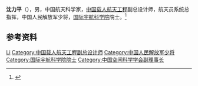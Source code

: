 '''沈力平'''（{{bd|？|}}），男，中国航天科学家，[[中国载人航天工程|中国载人航天工程]]副总设计师，航天员系统总指挥，中国人民解放军少将，[[国际宇航科学院|国际宇航科学院]]院士。<ref>{{Cite web|title=沈力平：为投身载人航天事业而自豪|url=http://www.cmse.gov.cn/art/2009/9/30/art_1358_22325.html|accessdate=2020-12-29|work=中国载人航天}}</ref>

== 参考资料 ==
{{reflist}}

{{中国人物小作品}}

{{Authority control}}
{{DEFAULTSORT:Shen沈}}
[[Category:沈姓|Li]]
[[Category:中国载人航天工程副总设计师|Category:中国载人航天工程副总设计师]]
[[Category:中国人民解放军少将|Category:中国人民解放军少将]]
[[Category:国际宇航科学院院士|Category:国际宇航科学院院士]]
[[Category:中国空间科学学会副理事长|Category:中国空间科学学会副理事长]]